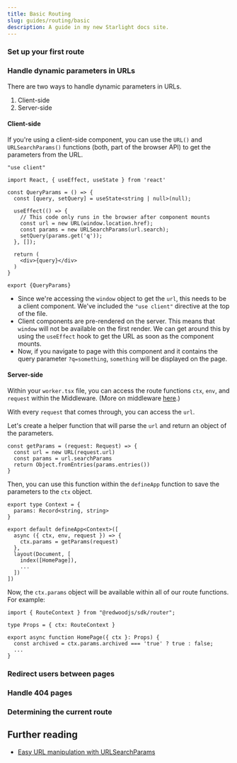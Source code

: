 ```yaml
---
title: Basic Routing
slug: guides/routing/basic
description: A guide in my new Starlight docs site.
---
```


### Set up your first route

### Handle dynamic parameters in URLs
There are two ways to handle dynamic parameters in URLs.

1. Client-side
2. Server-side

#### Client-side

If you're using a client-side component, you can use the `URL()` and `URLSearchParams()` functions (both, part of the browser API) to get the parameters from the URL.

```tsx
"use client"

import React, { useEffect, useState } from 'react'

const QueryParams = () => {
  const [query, setQuery] = useState<string | null>(null);

  useEffect(() => {
    // This code only runs in the browser after component mounts
    const url = new URL(window.location.href);
    const params = new URLSearchParams(url.search);
    setQuery(params.get('q'));
  }, []);

  return (
    <div>{query}</div>
  )
}

export {QueryParams}
```

- Since we're accessing the `window` object to get the `url`, this needs to be a client component. We've included the `"use client"` directive at the top of the file.
- Client components are pre-rendered on the server. This means that `window` will not be available on the first render. We can get around this by using the `useEffect` hook to get the URL as soon as the component mounts.
- Now, if you navigate to page with this component and it contains the query parameter `?q=something`, `something` will be displayed on the page.

#### Server-side

Within your `worker.tsx` file, you can access the route functions `ctx`, `env`, and `request` within the Middleware. (More on middleware [here](/docs/reference/routing).)

With every `request` that comes through, you can access the `url`.

Let's create a helper function that will parse the `url` and return an object of the parameters.

```tsx title="worker.ts"
const getParams = (request: Request) => {
  const url = new URL(request.url)
  const params = url.searchParams
  return Object.fromEntries(params.entries())
}
```

Then, you can use this function within the `defineApp` function to save the parameters to the `ctx` object.

```tsx title="worker.ts" {7}
export type Context = {
  params: Record<string, string>
}

export default defineApp<Context>([
  async ({ ctx, env, request }) => {
    ctx.params = getParams(request)
  },
  layout(Document, [
    index([HomePage]),
    ...
  ])
])
```

Now, the `ctx.params` object will be available within all of our route functions. For example:

```tsx title="src/app/pages/HomePage.tsx"
import { RouteContext } from "@redwoodjs/sdk/router";

type Props = { ctx: RouteContext }

export async function HomePage({ ctx }: Props) {
  const archived = ctx.params.archived === 'true' ? true : false;
  ...
}
```

### Redirect users between pages

### Handle 404 pages

### Determining the current route

## Further reading

- [Easy URL manipulation with URLSearchParams](https://developer.chrome.com/blog/urlsearchparams)
